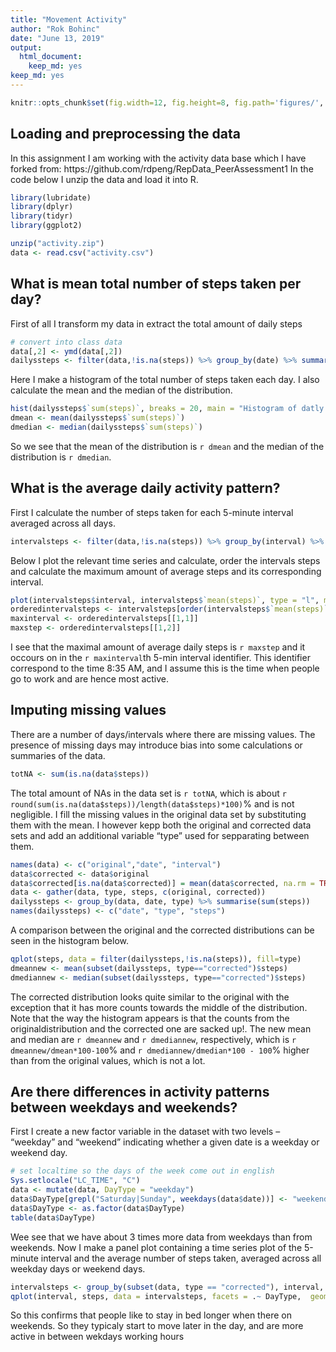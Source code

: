 ```yaml
---
title: "Movement Activity"
author: "Rok Bohinc"
date: "June 13, 2019"
output: 
  html_document: 
    keep_md: yes
keep_md: yes
---
```


```r
knitr::opts_chunk$set(fig.width=12, fig.height=8, fig.path='figures/', echo=TRUE)     

```

## Loading and preprocessing the data

In this assignment I am working with the activity data base which I have forked from: https://github.com/rdpeng/RepData_PeerAssessment1
In the code below I unzip the data and load it into R.

```r
library(lubridate)
library(dplyr)
library(tidyr)
library(ggplot2)

unzip("activity.zip")
data <- read.csv("activity.csv")
```

## What is mean total number of steps taken per day?

First of all I transform my data in extract the total amount of daily steps

```r
# convert into class data
data[,2] <- ymd(data[,2])
dailyssteps <- filter(data,!is.na(steps)) %>% group_by(date) %>% summarise(sum(steps))
```

Here I make a histogram of the total number of steps taken each day. I also calculate the mean and the median of the distribution.
```r
hist(dailyssteps$`sum(steps)`, breaks = 20, main = "Histogram of datly steps", xlab = "daily steps")
dmean <- mean(dailyssteps$`sum(steps)`)
dmedian <- median(dailyssteps$`sum(steps)`)
```

So we see that the mean of the distribution is `r dmean` and the median of the distribution is `r dmedian`.  

## What is the average daily activity pattern?

First I calculate the number of steps taken for each 5-minute interval averaged across all days.
```r
intervalsteps <- filter(data,!is.na(steps)) %>% group_by(interval) %>% summarise(mean(steps))
```

Below I plot the relevant time series and calculate, order the intervals steps and calculate the maximum amount of average steps and its corresponding interval.
```r
plot(intervalsteps$interval, intervalsteps$`mean(steps)`, type = "l", main = "Averaged interval steps", xlab = "5 min interval identifier", ylab = "averaged steps")
orderedintervalsteps <- intervalsteps[order(intervalsteps$`mean(steps)`, decreasing = TRUE),]
maxinterval <- orderedintervalsteps[[1,1]]
maxstep <- orderedintervalsteps[[1,2]]
```
I see that the maximal amount of average daily steps is `r maxstep` and it occours on in the `r maxinterval`th 5-min interval identifier. This identifier correspond to the time 8:35 AM, and I assume this is the time when people go to work and are hence most active.

## Imputing missing values

There are a number of days/intervals where there are missing values. The presence of missing days may introduce bias into some calculations or summaries of the data.

```r
totNA <- sum(is.na(data$steps))
```


The total amount of NAs in the data set is `r totNA`, which is about `r round(sum(is.na(data$steps))/length(data$steps)*100)`% and is not negligible. I fill the missing values in the original data set by substituting them with the mean. I however kepp both the original and corrected data sets and add an additional variable "type" used for sepparating between them.

```r
names(data) <- c("original","date", "interval")
data$corrected <- data$original
data$corrected[is.na(data$corrected)] = mean(data$corrected, na.rm = TRUE)
data <- gather(data, type, steps, c(original, corrected))
dailyssteps <- group_by(data, date, type) %>% summarise(sum(steps))
names(dailyssteps) <- c("date", "type", "steps")
```


A comparison between the original and the corrected distributions can be seen in the histogram below.

```r
qplot(steps, data = filter(dailyssteps,!is.na(steps)), fill=type)
dmeannew <- mean(subset(dailyssteps, type=="corrected")$steps)
dmediannew <- median(subset(dailyssteps, type=="corrected")$steps)
```

The corrected distribution looks quite similar to the original with the exception that it has more counts towards the middle of the distribution. Note that the way the histogram appears is that the counts from the originaldistribution and the corrected one are sacked up!. The new mean and median are `r dmeannew` and `r dmediannew`, respectively, which is `r dmeannew/dmean*100-100`% and  `r dmediannew/dmedian*100 - 100`% higher than from the original values, which is not a lot.

## Are there differences in activity patterns between weekdays and weekends?

First I create a new factor variable in the dataset with two levels -- "weekday" and "weekend" indicating whether a given date is a weekday or weekend day.

```r
# set localtime so the days of the week come out in english
Sys.setlocale("LC_TIME", "C")
data <- mutate(data, DayType = "weekday")
data$DayType[grepl("Saturday|Sunday", weekdays(data$date))] <- "weekend"
data$DayType <- as.factor(data$DayType)
table(data$DayType)
```

Wee see that we have about 3 times more data from weekdays than from weekends. Now I make a panel plot containing a time series plot of the 5-minute interval and the average number of steps taken, averaged across all weekday days or weekend days. 

```r
intervalsteps <- group_by(subset(data, type == "corrected"), interval, DayType) %>% summarise(steps=mean(steps))
qplot(interval, steps, data = intervalsteps, facets = .~ DayType,  geom = "path")
```

So this confirms that people like to stay in bed longer when there on weekends. So they typicaly start to move later in the day, and are more active in between wekdays working hours 
